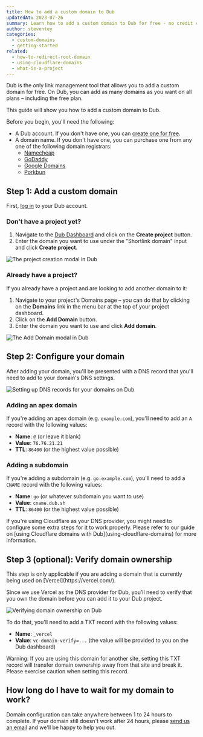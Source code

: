 ```yaml
---
title: How to add a custom domain to Dub
updatedAt: 2023-07-26
summary: Learn how to add a custom domain to Dub for free - no credit card required.
author: steventey
categories:
  - custom-domains
  - getting-started
related:
  - how-to-redirect-root-domain
  - using-cloudflare-domains
  - what-is-a-project
---
```


Dub is the only link management tool that allows you to add a custom domain for free. On Dub, you can add as many domains as you want on all plans – including the free plan.

This guide will show you how to add a custom domain to Dub.

<Prerequisites>

Before you begin, you'll need the following:

- A Dub account. If you don't have one, you can [create one for free](https://app.dub.sh/register).
- A domain name. If you don't have one, you can purchase one from any one of the following domain registrars:
  - [Namecheap](https://www.namecheap.com/)
  - [GoDaddy](https://www.godaddy.com/)
  - [Google Domains](https://domains.google/)
  - [Porkbun](https://porkbun.com/)

</Prerequisites>

## Step 1: Add a custom domain

First, [log in](https://app.dub.sh/login) to your Dub account.

### Don't have a project yet?

1. Navigate to the [Dub Dashboard](https://app.dub.sh/) and click on the **Create project** button.
2. Enter the domain you want to use under the "Shortlink domain" input and click **Create project**.

<Image
  alt="The project creation modal in Dub"
  src="https://d2vwwcvoksz7ty.cloudfront.net/help/create-project-modal.png"
  width={1315}
  height={871}
/>

### Already have a project?

If you already have a project and are looking to add another domain to it:

1. Navigate to your project's Domains page – you can do that by clicking on the **Domains** link in the menu bar at the top of your project dashboard.
2. Click on the **Add Domain** button.
3. Enter the domain you want to use and click **Add domain**.

<Image
  alt="The Add Domain modal in Dub"
  src="https://d2vwwcvoksz7ty.cloudfront.net/help/add-domain-modal.png"
  width={1143}
  height={797}
/>

## Step 2: Configure your domain

After adding your domain, you'll be presented with a DNS record that you'll need to add to your domain's DNS settings.

<Image
  alt="Setting up DNS records for your domains on Dub"
  src="https://d2vwwcvoksz7ty.cloudfront.net/help/domain-dns-records.png"
  width={1054}
  height={625}
/>

### Adding an apex domain

If you're adding an apex domain (e.g. `example.com`), you'll need to add an `A` record with the following values:

- **Name**: `@` (or leave it blank)
- **Value**: `76.76.21.21`
- **TTL**: `86400` (or the highest value possible)

### Adding a subdomain

If you're adding a subdomain (e.g. `go.example.com`), you'll need to add a `CNAME` record with the following values:

- **Name**: `go` (or whatever subdomain you want to use)
- **Value**: `cname.dub.sh`
- **TTL**: `86400` (or the highest value possible)

<Note variant="warning">
  If you're using Cloudflare as your DNS provider, you might need to configure
  some extra steps for it to work properly. Please refer to our guide on [using
  Cloudflare domains with Dub](using-cloudflare-domains) for more information.
</Note>

## Step 3 (optional): Verify domain ownership

<Note variant="info">
  This step is only applicable if you are adding a domain that is currently
  being used on [Vercel](https://vercel.com/).
</Note>

Since we use Vercel as the DNS provider for Dub, you'll need to verify that you own the domain before you can add it to your Dub project.

<Image
  alt="Verifying domain ownership on Dub"
  src="https://d2vwwcvoksz7ty.cloudfront.net/help/domain-txt-verification.png"
  width={1056}
  height={616}
/>

To do that, you'll need to add a TXT record with the following values:

- **Name**: `_vercel`
- **Value**: `vc-domain-verify=...` (the value will be provided to you on the Dub dashboard)

<Note variant="warning">
  Warning: If you are using this domain for another site, setting this TXT
  record will transfer domain ownership away from that site and break it. Please
  exercise caution when setting this record.
</Note>

## How long do I have to wait for my domain to work?

Domain configuration can take anywhere between 1 to 24 hours to complete. If your domain still doesn't work after 24 hours, please [send us an email](mailto:support@dub.sh?subject=Domain%20not%20working) and we'll be happy to help you out.
